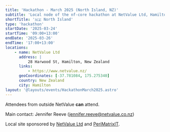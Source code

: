 ```yaml
---
title: 'Hackathon - March 2025 (North Island, NZ)'
subtitle: 'Local node of the nf-core hackathon at NetValue Ltd, Hamilton, New Zealand'
shortTitle: '🇳🇿 North Island'
type: 'hackathon'
startDate: '2025-03-24'
startTime: '09:00+13:00'
endDate: '2025-03-26'
endTime: '17:00+13:00'
locations:
    - name: NetValue Ltd
      address: |
          28 Harwood St, Hamilton, New Zealand
      links:
          - https://www.netvalue.nz/
      geoCoordinates: [-37.781084, 175.275340]
      country: New Zealand
      city: Hamilton
layout: '@layouts/events/HackathonMarch2025.astro'
---
```


Attendees from outside NetValue **can** attend.

Main contact: Jennifer Reeve ([jennifer.reeve@netvalue.co.nz](mailto:jennifer.reeve@netvalue.co.nz))

Local site sponsored by [NetValue Ltd](https://www.netvalue.nz) and [PeriMatrixIT](https://perimatrixit.com/).
